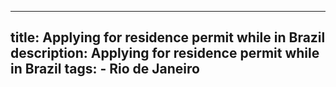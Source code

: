 ---
  title: Applying for residence permit while in Brazil
  description: Applying for residence permit while in Brazil
  tags:
    - Rio de Janeiro
  ---
